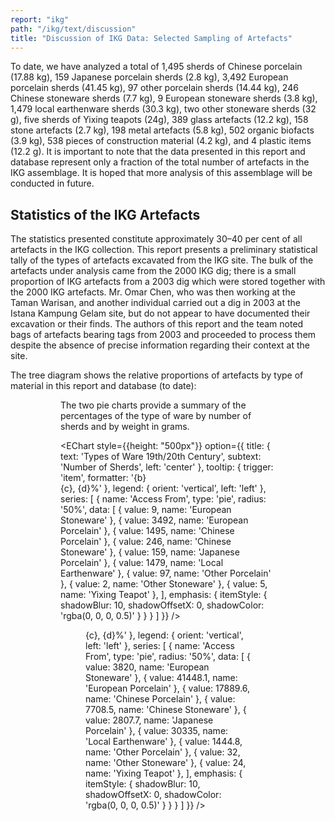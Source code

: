 ```yaml
---
report: "ikg"
path: "/ikg/text/discussion"
title: "Discussion of IKG Data: Selected Sampling of Artefacts"
---
```



To date, we have analyzed a total of 1,495 sherds of Chinese porcelain (17.88 kg), 159 Japanese porcelain sherds (2.8 kg), 3,492 European porcelain sherds (41.45 kg), 97 other porcelain sherds (14.44 kg), 246 Chinese stoneware sherds (7.7 kg), 9 European stoneware sherds (3.8 kg), 1,479 local earthenware sherds (30.3 kg), two other stoneware sherds (32 g), five sherds of Yixing teapots (24g), 389 glass artefacts (12.2 kg), 158 stone artefacts (2.7 kg), 198 metal artefacts (5.8 kg), 502 organic biofacts (3.9 kg), 538 pieces of construction material (4.2 kg), and 4 plastic items (12.2 g). It is important to note that the data presented in this report and database represent only a fraction of the total number of artefacts in the IKG assemblage. It is hoped that more analysis of this assemblage will be conducted in future.

## Statistics of the IKG Artefacts

The statistics presented constitute approximately 30–40 per cent of all artefacts in the IKG collection. This report presents a preliminary statistical tally of the types of artefacts excavated from the IKG site. The bulk of the artefacts under analysis came from the 2000 IKG dig; there is a small proportion of IKG artefacts from a 2003 dig which were stored together with the 2000 IKG artefacts. Mr. Omar Chen, who was then working at the Taman Warisan, and another individual carried out a dig in 2003 at the Istana Kampung Gelam site, but do not appear to have documented their excavation or their finds. The authors of this report and the team noted bags of artefacts bearing tags from  2003 and proceeded to process them despite the absence of precise information regarding their context at the site. 

The tree diagram shows the relative proportions of artefacts by type of material in this report and database (to date):

<Figure img="Fig_22.jpg" />
<Figure img="Fig_23.jpg" />

The two pie charts provide a summary of the percentages of the type of ware by number of sherds and by weight in grams. 

<EChart style={{height: "500px"}} option={{
  title: {
    text: 'Types of Ware 19th/20th Century',
    subtext: 'Number of Sherds',
    left: 'center'
  },
  tooltip: {
    trigger: 'item',
    formatter: '{b}<br />{c}, {d}%'
  },
  legend: {
    orient: 'vertical',
    left: 'left'
  },
  series: [
    {
      name: 'Access From',
      type: 'pie',
      radius: '50%',
      data: [
        { value: 9, name: 'European Stoneware' },
        { value: 3492, name: 'European Porcelain' },
        { value: 1495, name: 'Chinese Porcelain' },
        { value: 246, name: 'Chinese Stoneware' },
        { value: 159, name: 'Japanese Porcelain' },
        { value: 1479, name: 'Local Earthenware' },
        { value: 97, name: 'Other Porcelain' },
        { value: 2, name: 'Other Stoneware' },
        { value: 5, name: 'Yixing Teapot' },
      ],
      emphasis: {
        itemStyle: {
          shadowBlur: 10,
          shadowOffsetX: 0,
          shadowColor: 'rgba(0, 0, 0, 0.5)'
        }
      }
    }
  ]
}}  />
<Figure img="Fig_24.jpg" />
<EChart style={{height: "500px"}} option={{
  title: {
    text: 'Types of Ware 19th/20th Century',
    subtext: 'Weight in grams',
    left: 'center'
  },
  tooltip: {
    trigger: 'item',
    formatter: '{b}<br />{c}, {d}%'
  },
  legend: {
    orient: 'vertical',
    left: 'left'
  },
  series: [
    {
      name: 'Access From',
      type: 'pie',
      radius: '50%',
      data: [
        { value: 3820, name: 'European Stoneware' },
        { value: 41448.1, name: 'European Porcelain' },
        { value: 17889.6, name: 'Chinese Porcelain' },
        { value: 7708.5, name: 'Chinese Stoneware' },
        { value: 2807.7, name: 'Japanese Porcelain' },
        { value: 30335, name: 'Local Earthenware' },
        { value: 1444.8, name: 'Other Porcelain' },
        { value: 32, name: 'Other Stoneware' },
        { value: 24, name: 'Yixing Teapot' },
      ],
      emphasis: {
        itemStyle: {
          shadowBlur: 10,
          shadowOffsetX: 0,
          shadowColor: 'rgba(0, 0, 0, 0.5)'
        }
      }
    }
  ]
}}  />
<Figure img="Fig_25.jpg" />
